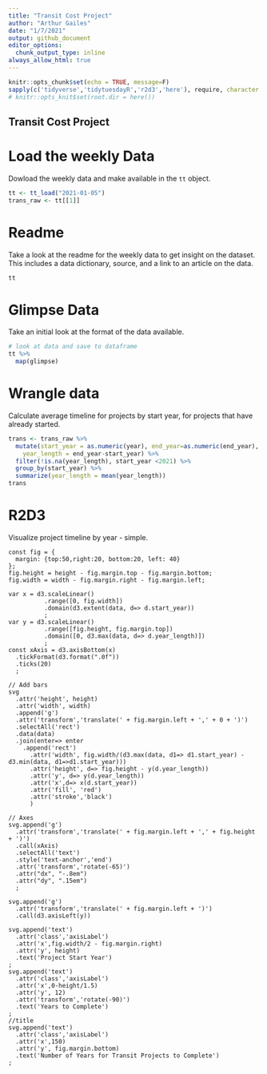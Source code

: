 ```yaml
---
title: "Transit Cost Project"
author: "Arthur Gailes"
date: "1/7/2021"
output: github_document
editor_options: 
  chunk_output_type: inline
always_allow_html: true
---
```


```r
knitr::opts_chunk$set(echo = TRUE, message=F)
sapply(c('tidyverse','tidytuesdayR','r2d3','here'), require, character.only=T)
# knitr::opts_knit$set(root.dir = here())
```

## Transit Cost Project

# Load the weekly Data

Dowload the weekly data and make available in the `tt` object.

```r
tt <- tt_load("2021-01-05")
trans_raw <- tt[[1]]
```


# Readme

Take a look at the readme for the weekly data to get insight on the dataset.
This includes a data dictionary, source, and a link to an article on the data.

```r
tt
```


# Glimpse Data

Take an initial look at the format of the data available.

```r
# look at data and save to dataframe
tt %>% 
  map(glimpse)

```

# Wrangle data

Calculate average timeline for projects by start year, for projects that have already started.
```r
trans <- trans_raw %>% 
  mutate(start_year = as.numeric(year), end_year=as.numeric(end_year), 
    year_length = end_year-start_year) %>% 
  filter(!is.na(year_length), start_year <2021) %>% 
  group_by(start_year) %>% 
  summarize(year_length = mean(year_length))
trans
```

# R2D3

Visualize project timeline by year - simple.

```d3

const fig = {
  margin: {top:50,right:20, bottom:20, left: 40}
};
fig.height = height - fig.margin.top - fig.margin.bottom;
fig.width = width - fig.margin.right - fig.margin.left;

var x = d3.scaleLinear()
          .range([0, fig.width])
          .domain(d3.extent(data, d=> d.start_year))
          ;
var y = d3.scaleLinear()
          .range([fig.height, fig.margin.top])
          .domain([0, d3.max(data, d=> d.year_length)])
          ;
const xAxis = d3.axisBottom(x)
  .tickFormat(d3.format(".0f"))
  .ticks(20)
  ;
          
// Add bars
svg
  .attr('height', height)
  .attr('width', width)
  .append('g')
  .attr('transform','translate(' + fig.margin.left + ',' + 0 + ')')
  .selectAll('rect')
  .data(data)
  .join(enter=> enter
    .append('rect')
      .attr('width', fig.width/(d3.max(data, d1=> d1.start_year) - d3.min(data, d1=>d1.start_year)))
      .attr('height', d=> fig.height - y(d.year_length))
      .attr('y', d=> y(d.year_length))
      .attr('x',d=> x(d.start_year))
      .attr('fill', 'red')
      .attr('stroke','black')
      )
      
// Axes
svg.append('g')
  .attr('transform','translate(' + fig.margin.left + ',' + fig.height + ')')
  .call(xAxis)
  .selectAll('text')
  .style('text-anchor','end')
  .attr('transform','rotate(-65)')
  .attr("dx", "-.8em")
  .attr("dy", ".15em")
  ;
  
svg.append('g')
  .attr('transform','translate(' + fig.margin.left + ')')
  .call(d3.axisLeft(y))
  
svg.append('text')
  .attr('class','axisLabel')
  .attr('x',fig.width/2 - fig.margin.right)
  .attr('y', height)
  .text('Project Start Year')
;
svg.append('text')
  .attr('class','axisLabel')
  .attr('x',0-height/1.5)
  .attr('y', 12)
  .attr('transform','rotate(-90)')
  .text('Years to Complete')
;
//title
svg.append('text')
  .attr('class','axisLabel')
  .attr('x',150)
  .attr('y', fig.margin.bottom)
  .text('Number of Years for Transit Projects to Complete')
;
  
```

